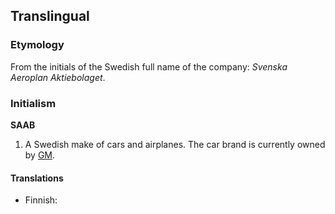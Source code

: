 ==Translingual==

===Etymology===
From the initials of the Swedish full name of the company: ''Svenska Aeroplan Aktiebolaget''.

===Initialism===
'''SAAB'''

# A Swedish make of cars and airplanes. The car brand is currently owned by [[GM]].

====Translations====
{{top}}
*Finnish: {{t|fi|Saab}}
{{bottom}}